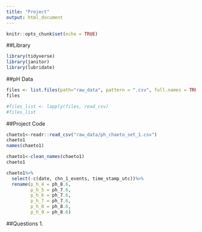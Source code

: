 ```yaml
---
title: "Project"
output: html_document
---
```


```r
knitr::opts_chunk$set(echo = TRUE)
```

##Library
```r
library(tidyverse)
library(janitor)
library(lubridate)
```

##pH Data
```r
files <- list.files(path="raw_data", pattern = ".csv", full.names = TRUE)
files
```

```r
#files_list <- lapply(files, read_csv)
#files_list
```

##Project Code
```r
chaeto1<-readr::read_csv("raw_data/ph_chaeto_set_1.csv")
chaeto1
names(chaeto1)
```
```r
chaeto1<-clean_names(chaeto1)
chaeto1
```


```r
chaeto1%>%
  select(-c(date, chn_1_events, time_stamp_utc))%>%
  rename(p_h_4 = ph_8.6,
         p_h_5 = ph_7.6,
         p_h_6 = ph_7.6,
         p_h_7 = ph_7.6,
         p_h_8 = ph_8.6,
         p_h_9 = ph_8.6)
```


##Questions
1. 

